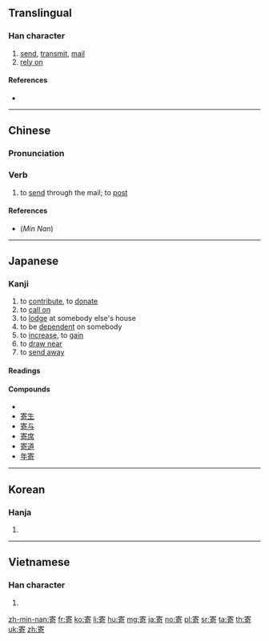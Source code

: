 {{character info/new}}
==Translingual==
{{stroke order|strokes=11}}

===Han character===
{{Han char|rn=40|rad=宀|as=08|sn=11|four=30621|canj=JKMR|ids=⿱宀奇}}

# [[send]], [[transmit]], [[mail]]
# [[rely on]]

====References====
* {{Han ref|kx=0288.040|dkj=07203|dj=0569.080|hdz=20937.010|uh=5BC4|ud=23492|bh=B148|bd=45384}}

----

==Chinese==
{{zh-forms}}

===Pronunciation===
{{zh-pron
|m=jì
|c=gei3
|h=pfs=ki
|mn=kià/kì
|mn_note=kià - vernacular, kì - literary
|w=
|mc=y
|oc=y
|ma=zh-jì.ogg
|cat=v
}}

===Verb===
{{zh-verb}}

# to [[send]] through the mail; to [[post]]

====References====
* (''Min Nan'') {{thcwd|7160}}

----

==Japanese==

===Kanji===
{{ja-kanji|grade=5|rs=宀08}}

# to [[contribute]], to [[donate]]
# to [[call on]]
# to [[lodge]] at somebody else's house
# to be [[dependent]] on somebody
# to [[increase]], to [[gain]]
# to [[draw near]]
# to [[send away]]
{{attention|ja|needs checking}}

====Readings====
{{ja-readings|goon=[[き]] (ki)|kanon=[[き]] (ki)|kun=[[よる]] (yoru; send away), [[よせる]] (yoseru; draw near), [[よせ]] (yose)}}

====Compounds====
* {{ja-r|寄贈|きぞう|[[donation]]}}
* [[寄生]]
* [[寄与]]
* [[寄席]]
* [[寄道]]
* [[年寄]]

----

==Korean==

===Hanja===
{{ko-hanja|hangeul=기|rv=gi|mr=ki|y=ki}}

# {{defn|lang=ko|sort=宀08}}

----

==Vietnamese==

===Han character===
{{vi-hantu|[[kí]], [[gửi]], [[ké]], [[kẹ]], [[ký]]|rs=宀08}}

# {{defn|lang=vi|sort=宀08}}

[[zh-min-nan:寄]]
[[fr:寄]]
[[ko:寄]]
[[li:寄]]
[[hu:寄]]
[[mg:寄]]
[[ja:寄]]
[[no:寄]]
[[pl:寄]]
[[sr:寄]]
[[ta:寄]]
[[th:寄]]
[[uk:寄]]
[[zh:寄]]